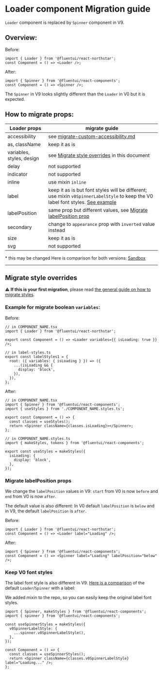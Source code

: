 
<Meta title="Concepts/Migration/from v0/Components/Loader Migration" />

# Loader component Migration guide

`Loader` component is replaced by `Spinner` component in V9.

## Overview:

Before:

```tsx
import { Loader } from '@fluentui/react-northstar';
const Component = () => <Loader />;
```

After:

```tsx
import { Spinner } from '@fluentui/react-components';
const Component = () => <Spinner />;
```

The `Spinner` in V9 looks slightly different than the `Loader` in V0 but it is expected.

## How to migrate props:

| Loader props              | migrate guide                                                                                                                                            |
| ------------------------- | -------------------------------------------------------------------------------------------------------------------------------------------------------- |
| accessibility             | see [migrate-custom-accessibility.md](?path=/docs/concepts-migration-from-v0-custom-accessibility--page)                                                 |
| as, className             | keep it as is                                                                                                                                            |
| variables, styles, design | see [Migrate style overrides](#migrate-style-overrides) in this document                                                                                 |
| delay                     | not supported                                                                                                                                            |
| indicator                 | not supported                                                                                                                                            |
| inline                    | use mixin `inline`                                                                                                                                       |
| label                     | keep it as is but font styles will be different; use mixin `v0SpinnerLabelStyle` to keep the V0 label font styles. [See example](#./Keep-V0-font-styles) |
| labelPosition             | same prop but different values, see [Migrate labelPosition prop](#./Migrate-labelPosition-props)                                                         |
| secondary                 | change to `appearance` prop with `inverted` value instead                                                                                                |
| size                      | keep it as is                                                                                                                                            |
| svg                       | not supported                                                                                                                                            |

\* this may be changed
Here is comparison for both versions: [Sandbox](https://codesandbox.io/s/loader-migration-fluentui-forked-xfngje?file=/example.tsx)

---

## Migrate style overrides

⚠️ **If this is your first migration**, please read [the general guide on how to migrate styles](?path=/docs/concepts-migration-from-v0-custom-style-overrides--page).

### Example for migrate boolean `variables`:

Before:

```tsx
// in COMPONENT_NAME.tsx
import { Loader } from '@fluentui/react-northstar';

export const Component = () => <Loader variables={{ isLoading: true }} />;

// in label-styles.ts
export const labelStyles1 = {
  root: ({ variables: { isLoading } }) => ({
    ...(isLoading && {
      display: 'block',
    }),
  }),
};
```

After:

```tsx
// in COMPONENT_NAME.tsx
import { Spinner } from '@fluentui/react-components';
import { useStyles } from './COMPONENT_NAME.styles.ts';

export const Component = () => {
  const classes = useStyles();
  return <Spinner className={classes.isLoading}></Spinner>;
};

// in COMPONENT_NAME.styles.ts
import { makeStyles, tokens } from '@fluentui/react-components';

export const useStyles = makeStyles({
  isLoading: {
    display: 'block',
  },
});
```

### Migrate labelPosition props

We change the `labelPosition` values in V9: `start` from V0 is now `before` and `end` from V0 is now `after`.

The default value is also different: In V0 default `labelPosition` is `below` and in V9, the default `labelPosition` is `after`.

Before:

```tsx
import { Loader } from '@fluentui/react-northstar';
const Component = () => <Loader label="Loading" />;
```

After:

```tsx
import { Spinner } from '@fluentui/react-components';
const Component = () => <Spinner label="Loading" labelPosition="below" />;
```

### Keep V0 font styles

The label font style is also different in V9. [Here is a comparison](https://codesandbox.io/s/loader-migration-fluentui-forked-xfngje?file=/loader-examples/loader-with-label.tsx) of the default `Loader`/`Spinner` with a label:

We added mixin to the repo, so you can easily keep the original label font styles.

```tsx
import { Spinner, makeStyles } from '@fluentui/react-components';
import { spinner } from '@fluentui/react-components';

const useSpinnerStyles = makeStyles({
  v0SpinnerLabelStyle: {
    ...spinner.v0SpinnerLabelStyle(),
  },
});

const Component = () => {
  const classes = useSpinnerStyles();
  return <Spinner className={classes.v0SpinnerLabelStyle} label="Loading..." />;
};
```
